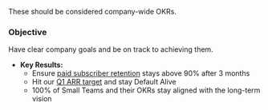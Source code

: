 These should be considered company-wide OKRs. 

### Objective

Have clear company goals and be on track to achieving them.

* **Key Results:**
  * Ensure [paid subscriber retention](https://app.posthog.com/insights/j4c6YT76) stays above 90% after 3 months
  * Hit our [Q1 ARR target](https://docs.google.com/document/d/1Ofpxd5N4e_PKlSbRDEJ86T9Rs2ihfpKQf5MFuohWP1g/edit?usp=sharing) and stay Default Alive
  * 100% of Small Teams and their OKRs stay aligned with the long-term vision
